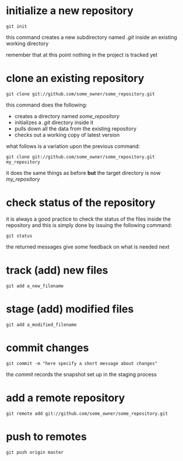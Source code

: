 
# initialize a new repository

```
git init
```
this command creates a new subdirectory named *.git* inside an existing working directory

remember that at this point nothing in the project is tracked yet



# clone an existing repository

```
git clone git://github.com/some_owner/some_repository.git
```

this command does the following:

- creates a directory named *some_repository*
- initializes a *.git* directory inside it
- pulls down all the data from the existing repository
- checks out a working copy of latest version

what follows is a variation upon the previous command:

```
git clone git://github.com/some_owner/some_repository.git my_repository
```
it does the same things as before **but**  the target directory is now *my_repository*

# check status of the repository

it is always a good practice to check the status of the files inside the repository and this is simply done by issuing the following command:

```
git status
```

the returned messages give some feedback on what is needed next

# track (add) new files

```
git add a_new_filename
```

# stage (add) modified files

```
git add a_modified_filename
```

# commit changes

```
git commit -m "here specify a short message about changes"
```

the *commit* records the snapshot set up in the staging process


# add a remote repository

```
git remote add git://github.com/some_owner/some_repository.git
```


# push to remotes

```
git push origin master
```




